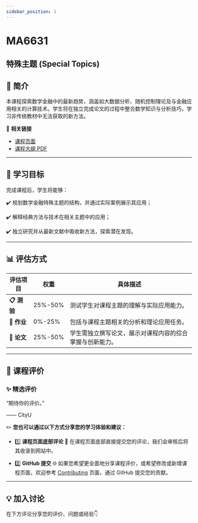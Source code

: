 ```yaml
---
sidebar_position: 1
---
```


# MA6631
## 特殊主题 (Special Topics)

## **📘 简介**
本课程探索数学金融中的最新趋势，涵盖如大数据分析、随机控制理论及与金融应用相关的计算技术。学生将在独立完成论文的过程中整合数学知识与分析技巧，学习非传统教材中无法获取的新方法。

🔗 **相关链接**
- [课程页面](https://www.cityu.edu.hk/catalogue/pg/202425/course/MA6631.htm)
- [课程大纲 PDF](https://www.cityu.edu.hk/catalogue/pg/202425/course/MA6631.pdf)

---

## **🎯 学习目标**

完成课程后，学生将能够：

✔️ 规划数学金融特殊主题的结构，并通过实际案例展示其应用；

✔️ 解释经典方法与技术在相关主题中的应用；

✔️ 独立研究并从最新文献中吸收新方法，探索潜在发现。

---

## **📊 评估方式**

| **评估项目**            | **权重** | **具体描述**                                                                                       |
|------------------------|---------|---------------------------------------------------------------------------------------------------|
| **📋 测验**             | 25%-50%  | 测试学生对课程主题的理解与实际应用能力。                                                               |
| **📂 作业**             | 0%-25%   | 包括与课程主题相关的分析和理论应用任务。                                                               |
| **📂 论文**             | 25%-50%  | 学生需独立撰写论文，展示对课程内容的综合掌握与创新能力。                                                  |

---

## **💬 课程评价**

### ✨ **精选评价**
<div className={commentStyles.commentBox}>
    <p className={commentStyles.commentText}>
        “期待你的评价。”
    </p>
    <p className={commentStyles.commentAuthor}>—— CityU</p>
</div>

✏️ **您也可以通过以下方式分享您的学习体验和建议：**

- 1️⃣ **课程页面底部评论**
💬 在课程页面底部直接提交您的评论，我们会审核后将其收录到网站中。

- 2️⃣ **GitHub 提交**
🌐 如果您希望更全面地分享课程评价，或希望修改或新增课程页面，欢迎参考 [Contributing](https://penjc.github.io/cityU-navigator/contributing) 页面，通过 GitHub 提交您的贡献。

---

## **💡 加入讨论**

在下方评论分享您的评价、问题或经验👇
<Utterances />